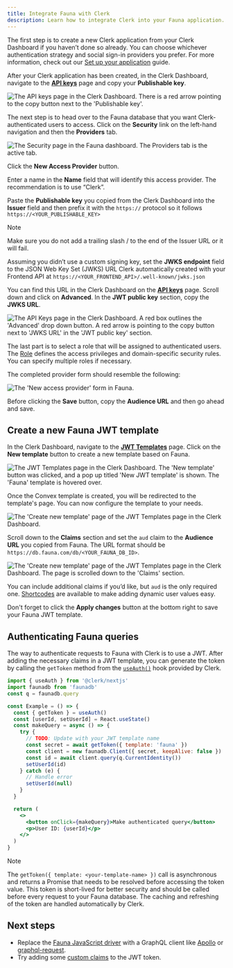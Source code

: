 ```yaml
---
title: Integrate Fauna with Clerk
description: Learn how to integrate Clerk into your Fauna application.
---
```


The first step is to create a new Clerk application from your Clerk Dashboard if you haven’t done so already. You can choose whichever authentication strategy and social sign-in providers you prefer. For more information, check out our [Set up your application](/docs/quickstarts/setup-clerk) guide.

After your Clerk application has been created, in the Clerk Dashboard, navigate to the **[API keys](https://dashboard.clerk.com/last-active?path=api-keys)** page and copy your **Publishable key**.

![The API keys page in the Clerk Dashboard. There is a red arrow pointing to the copy button next to the 'Publishable key'.](/docs/images/integrations/publishable-key.webp)

The next step is to head over to the Fauna database that you want Clerk-authenticated users to access. Click on the **Security** link on the left-hand navigation and then the **Providers** tab.

![The Security page in the Fauna dashboard. The Providers tab is the active tab.](/docs/images/integrations/fauna/security-providers.webp)

Click the **New Access Provider** button.

Enter a name in the **Name** field that will identify this access provider. The recommendation is to use “Clerk”.

Paste the **Publishable key** you copied from the Clerk Dashboard into the **Issuer** field and then prefix it with the `https://` protocol so it follows `https://<YOUR_PUBLISHABLE_KEY>`

> [!NOTE]
> Make sure you do not add a trailing slash / to the end of the Issuer URL or it will fail.

Assuming you didn’t use a custom signing key, set the **JWKS endpoint** field to the JSON Web Key Set (JWKS) URL Clerk automatically created with your Frontend API at `https://<YOUR_FRONTEND_API>/.well-known/jwks.json`

You can find this URL in the Clerk Dashboard on the **[API keys](https://dashboard.clerk.com/last-active?path=api-keys)** page. Scroll down and click on **Advanced**. In the **JWT public key** section, copy the **JWKS URL**.

![The API Keys page in the Clerk Dashboard. A red box outlines the 'Advanced' drop down button. A red arrow is pointing to the copy button next to 'JWKS URL' in the 'JWT public key' section.](/docs/images/integrations/jwks-url.webp)

The last part is to select a role that will be assigned to authenticated users. The [Role](https://docs.fauna.com/fauna/current/cookbook/advanced/security/user-roles) defines the access privileges and domain-specific security rules. You can specify multiple roles if necessary.

The completed provider form should resemble the following:

![The 'New access provider' form in Fauna.](/docs/images/integrations/fauna/new-access-provider.webp)

Before clicking the **Save** button, copy the **Audience URL** and then go ahead and save.

## Create a new Fauna JWT template

In the Clerk Dashboard, navigate to the **[JWT Templates](https://dashboard.clerk.com/last-active?path=jwt-templates)** page. Click on the **New template** button to create a new template based on Fauna.

![The JWT Templates page in the Clerk Dashboard. The 'New template' button was clicked, and a pop up titled 'New JWT template' is shown. The 'Fauna' template is hovered over.](/docs/images/integrations/fauna/jwt-templates.webp)

Once the Convex template is created, you will be redirected to the template's page. You can now configure the template to your needs.

![The 'Create new template' page of the JWT Templates page in the Clerk Dashboard.](/docs/images/integrations/fauna/create-template.webp)

Scroll down to the **Claims** section and set the `aud` claim to the **Audience URL** you copied from Fauna. The URL format should be `https://db.fauna.com/db/<YOUR_FAUNA_DB_ID>`.

![The 'Create new template' page of the JWT Templates page in the Clerk Dashboard. The page is scrolled down to the 'Claims' section.](/docs/images/integrations/fauna/template-shortcodes.webp)

You can include additional claims if you’d like, but `aud` is the only required one. [Shortcodes](/docs/backend-requests/making/jwt-templates#shortcodes) are available to make adding dynamic user values easy.

Don't forget to click the **Apply changes** button at the bottom right to save your Fauna JWT template.

## Authenticating Fauna queries

The way to authenticate requests to Fauna with Clerk is to use a JWT. After adding the necessary claims in a JWT template, you can generate the token by calling the `getToken` method from the [`useAuth()`](/docs/references/react/use-auth) hook provided by Clerk.

```jsx
import { useAuth } from '@clerk/nextjs'
import faunadb from 'faunadb'
const q = faunadb.query

const Example = () => {
  const { getToken } = useAuth()
  const [userId, setUserId] = React.useState()
  const makeQuery = async () => {
    try {
      // TODO: Update with your JWT template name
      const secret = await getToken({ template: 'fauna' })
      const client = new faunadb.Client({ secret, keepAlive: false })
      const id = await client.query(q.CurrentIdentity())
      setUserId(id)
    } catch (e) {
      // Handle error
      setUserId(null)
    }
  }

  return (
    <>
      <button onClick={makeQuery}>Make authenticated query</button>
      <p>User ID: {userId}</p>
    </>
  )
}
```

> [!NOTE]
> The `getToken({ template: <your-template-name> })` call is asynchronous and returns a Promise that needs to be resolved before accessing the token value. This token is short-lived for better security and should be called before every request to your Fauna database. The caching and refreshing of the token are handled automatically by Clerk.

## Next steps

- Replace the [Fauna JavaScript driver](https://docs.fauna.com/fauna/current/drivers/) with a GraphQL client like [Apollo](https://github.com/apollographql/apollo-client) or [graphql-request](https://github.com/jasonkuhrt/graphql-request).
- Try adding some [custom claims](/docs/backend-requests/making/jwt-templates) to the JWT token.
